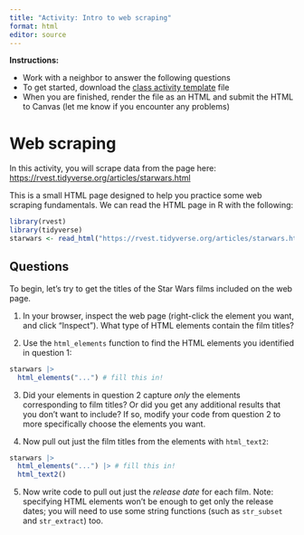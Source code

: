 ```yaml
---
title: "Activity: Intro to web scraping"
format: html
editor: source
---
```


**Instructions:** 

* Work with a neighbor to answer the following questions 
* To get started, download the [class activity template](https://sta279-f25.github.io/class_activities/ca_19_template.qmd) file
* When you are finished, render the file as an HTML and submit the HTML to Canvas (let me know if you encounter any problems)

# Web scraping

In this activity, you will scrape data from the page here: [https://rvest.tidyverse.org/articles/starwars.html](https://rvest.tidyverse.org/articles/starwars.html)

This is a small HTML page designed to help you practice some web scraping fundamentals. We can read the HTML page in R with the following:

```r
library(rvest)
library(tidyverse)
starwars <- read_html("https://rvest.tidyverse.org/articles/starwars.html")
```

## Questions

To begin, let's try to get the titles of the Star Wars films included on the web page.

1. In your browser, inspect the web page (right-click the element you want, and click "Inspect"). What type of HTML elements contain the film titles?

2. Use the `html_elements` function to find the HTML elements you identified in question 1:

```r
starwars |>
  html_elements("...") # fill this in!
```

3. Did your elements in question 2 capture *only* the elements corresponding to film titles? Or did you get any additional results that you don't want to include? If so, modify your code from question 2 to more specifically choose the elements you want.

4. Now pull out just the film titles from the elements with `html_text2`:

```r
starwars |>
  html_elements("...") |> # fill this in!
  html_text2()
```

5. Now write code to pull out just the *release date* for each film. Note: specifying HTML elements won't be enough to get only the release dates; you will need to use some string functions (such as `str_subset` and `str_extract`) too.





